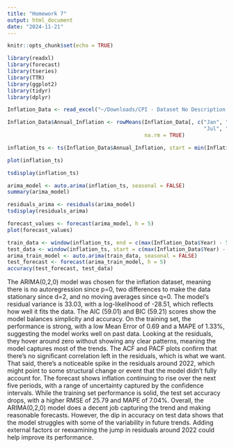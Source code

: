 ```yaml
---
title: "Homework 7"
output: html_document
date: "2024-11-21"
---
```


```r
knitr::opts_chunk$set(echo = TRUE)
```

```r
library(readxl)
library(forecast)
library(tseries)
library(TTR)
library(ggplot2)
library(tidyr)
library(dplyr)
```
```r
Inflation_Data <- read_excel("~/Downloads/CPI - Dataset No Description.xlsx")
```
```r
Inflation_Data$Annual_Inflation <- rowMeans(Inflation_Data[, c("Jan", "Feb", "Mar", "Apr", "May", "Jun", 
                                                               "Jul", "Aug", "Sep", "Oct", "Nov", "Dec")], 
                                            na.rm = TRUE)
```

```r
inflation_ts <- ts(Inflation_Data$Annual_Inflation, start = min(Inflation_Data$Year), frequency = 1)
```
```r
plot(inflation_ts)
```
```r
tsdisplay(inflation_ts)
```

```r
arima_model <- auto.arima(inflation_ts, seasonal = FALSE)
summary(arima_model)
```
```r
residuals_arima <- residuals(arima_model)
tsdisplay(residuals_arima)
```
```r
forecast_values <- forecast(arima_model, h = 5)
plot(forecast_values)
```
```r
train_data <- window(inflation_ts, end = c(max(Inflation_Data$Year) - 5))
test_data <- window(inflation_ts, start = c(max(Inflation_Data$Year) - 4))
arima_train_model <- auto.arima(train_data, seasonal = FALSE)
test_forecast <- forecast(arima_train_model, h = 5)
accuracy(test_forecast, test_data)
```
The ARIMA(0,2,0) model was chosen for the inflation dataset, meaning there is no autoregression since p=0, two differences to make the data stationary since d=2, and no moving averages since q=0. The model’s residual variance is 33.03, with a log-likelihood of -28.51, which reflects how well it fits the data. The AIC (59.01) and BIC (59.21) scores show the model balances simplicity and accuracy. On the training set, the performance is strong, with a low Mean Error of 0.69 and a MAPE of 1.33%, suggesting the model works well on past data. Looking at the residuals, they hover around zero without showing any clear patterns, meaning the model captures most of the trends. The ACF and PACF plots confirm that there’s no significant correlation left in the residuals, which is what we want. That said, there’s a noticeable spike in the residuals around 2022, which might point to some structural change or event that the model didn’t fully account for. The forecast shows inflation continuing to rise over the next five periods, with a range of uncertainty captured by the confidence intervals. While the training set performance is solid, the test set accuracy drops, with a higher RMSE of 25.79 and MAPE of 7.04%. Overall, the ARIMA(0,2,0) model does a decent job capturing the trend and making reasonable forecasts. However, the dip in accuracy on test data shows that the model struggles with some of the variability in future trends. Adding external factors or reexamining the jump in residuals around 2022 could help improve its performance.
